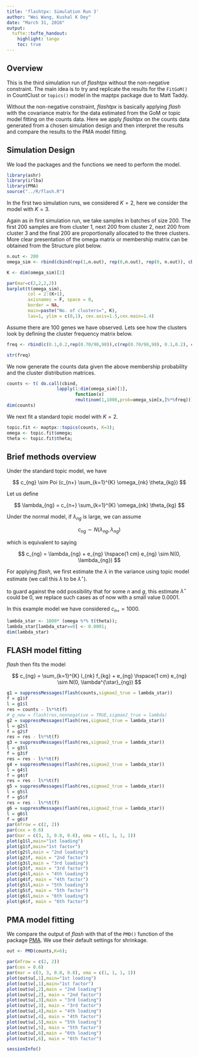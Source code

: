 ```yaml
---
title: 'flashtpx: Simulation Run 3'
author: "Wei Wang, Kushal K Dey"
date: "March 31, 2016"
output:
  tufte::tufte_handout:
    highlight: tango
    toc: true
---
```


## Overview

This is the third simulation run of *flashtpx* without the non-negative constraint. The main idea is to try and replicate the results for the `FitGoM()` in CountClust or `topics()` model in the maptpx package due to Matt Taddy.

Without the non-negative constraint, *flashtpx* is basically applying *flash* with the covariance matrix for the data estimated from the GoM or topic model fitting on the counts data. Here we apply *flashtpx* on the counts data generated from a chosen simulation design and then interpret the results and compare the results to the PMA model fitting.

## Simulation Design

We load the packages and the functions we need to perform the model.
```r
library(ashr)
library(irlba)
library(PMA)
source("../R/flash.R")
```

In the first two simulation runs, we considered $K=2$, here we consider the model with $K=3$.

Again as in first simulation run, we take samples in batches of size $200$. The first $200$ samples are from cluster 1, next $200$ from cluster $2$, next 200 from cluster $3$ and the final $200$ are proportionally allocated to the three clusters. More clear presentation of the omega matrix or membership matrix can be obtained from the Structure plot below.

```r
n.out <- 200
omega_sim <- rbind(cbind(rep(1,n.out), rep(0,n.out), rep(0, n.out)), cbind(rep(0,n.out), rep(1,n.out), rep(0, n.out)),  cbind(rep(0,n.out), rep(0,n.out), rep(1, n.out)), cbind(seq(0.3,0.4,length.out=n.out), seq(0.4,0.2,length.out=n.out), 1 - seq(0.3,0.4,length.out=n.out) - seq(0.4,0.2,length.out=n.out)));

K <- dim(omega_sim)[2]

par(mar=c(2,2,2,2))
barplot(t(omega_sim), 
        col = 2:(K+1),
        axisnames = F, space = 0, 
        border = NA, 
        main=paste("No. of clusters=", K),
        las=1, ylim = c(0,1), cex.axis=1.5,cex.main=1.4)
```

Assume there are $100$ genes we have observed. Lets see how the clusters look by defining the cluster frequency matrix below. 

```r
freq <- rbind(c(0.1,0.2,rep(0.70/98,98)),c(rep(0.70/98,98), 0.1,0.2), c(rep(0.4/49,49), 0.1, 0.2, rep(0.3/49,49)));

str(freq)
```

We now generate the counts data given the above membership probability and the cluster distribution matrices.

```r
counts <- t( do.call(cbind,
                   lapply(1:dim(omega_sim)[1], 
                          function(x) 
                          rmultinom(1,1000,prob=omega_sim[x,]%*%freq))))
dim(counts)
```

We next fit a standard topic model with $K=2$. 

```r
topic.fit <- maptpx::topics(counts, K=3);
omega <- topic.fit$omega;
theta <- topic.fit$theta;

```

## Brief methods overview

Under the standard topic model, we have 

$$ c_{ng} \sim Poi (c_{n+} \sum_{k=1}^{K} \omega_{nk} \theta_{kg}) $$

Let us define 

$$ \lambda_{ng} = c_{n+} \sum_{k=1}^{K} \omega_{nk} \theta_{kg} $$

Under the normal model, if $\lambda_{ng}$ is large, we can assume

$$ c_{ng} \sim N( \lambda_{ng}, \lambda_{ng}) $$

which is equivalent to saying 

$$ c_{ng} = \lambda_{ng} + e_{ng} \hspace{1 cm} e_{ng} \sim N(0, \lambda_{ng}) $$

For applying *flash*, we first estimate the $\lambda$ in the variance using topic model estimate (we call this $\lambda$ to be $\lambda^{\star}$).

to guard against the odd possibility that for some $n$ and $g$, this estimate $\lambda^{\star}$ could be $0$, we replace such cases as of now with a small value $0.0001$.

In this example model we have considered $c_{n+}=1000$.

```r
lambda_star <- 1000* (omega %*% t(theta));
lambda_star[lambda_star==0] <- 0.0001;
dim(lambda_star)
```

## FLASH model fitting

*flash* then fits the model

$$ c_{ng} = \sum_{k=1}^{K} l_{nk} f_{kg} + e_{ng} \hspace{1 cm} e_{ng} \sim N(0, \lambda^{\star}_{ng}) $$

```r
g1 = suppressMessages(flash(counts,sigmae2_true = lambda_star))
f = g1$f
l = g1$l
res = counts - l%*%t(f)
# g_new = flash(res,nonnegative = TRUE,sigmae2_true = lambda)
g2 = suppressMessages(flash(res,sigmae2_true = lambda_star))
l = g2$l
f = g2$f
res = res - l%*%t(f)
g3 = suppressMessages(flash(res,sigmae2_true = lambda_star))
l = g3$l
f = g3$f
res = res - l%*%t(f)
g4 = suppressMessages(flash(res,sigmae2_true = lambda_star))
l = g4$l
f = g4$f
res = res - l%*%t(f)
g5 = suppressMessages(flash(res,sigmae2_true = lambda_star))
l = g5$l
f = g5$f
res = res - l%*%t(f)
g6 = suppressMessages(flash(res,sigmae2_true = lambda_star))
l = g6$l
f = g6$f
par(mfrow = c(2, 2))
par(cex = 0.6)
par(mar = c(3, 3, 0.8, 0.8), oma = c(1, 1, 1, 1))
plot(g1$l,main="1st loading")
plot(g1$f,main="1st factor")
plot(g2$l,main = "2nd loading")
plot(g2$f, main = "2nd factor")
plot(g3$l,main = "3rd loading")
plot(g3$f, main = "3rd factor")
plot(g4$l,main = "4th loading")
plot(g4$f, main = "4th factor")
plot(g5$l,main = "5th loading")
plot(g5$f, main = "5th factor")
plot(g6$l,main = "6th loading")
plot(g6$f, main = "6th factor")
```

## PMA model fitting

We compare the output of *flash* with that of the `PMD()` function of the package [PMA](https://cran.r-project.org/web/packages/PMA/PMA.pdf).
We use their default settings for shrinkage.

```r
out <- PMD(counts,K=6);

par(mfrow = c(2, 2))
par(cex = 0.6)
par(mar = c(3, 3, 0.8, 0.8), oma = c(1, 1, 1, 1))
plot(out$u[,1],main="1st loading")
plot(out$v[,1],main="1st factor")
plot(out$u[,2],main = "2nd loading")
plot(out$v[,2], main = "2nd factor")
plot(out$u[,3],main = "3rd loading")
plot(out$v[,3], main = "3rd factor")
plot(out$u[,4],main = "4th loading")
plot(out$v[,4], main = "4th factor")
plot(out$u[,5],main = "5th loading")
plot(out$v[,5], main = "5th factor")
plot(out$u[,6],main = "6th loading")
plot(out$v[,6], main = "6th factor")

```

```r
sessionInfo()
```

